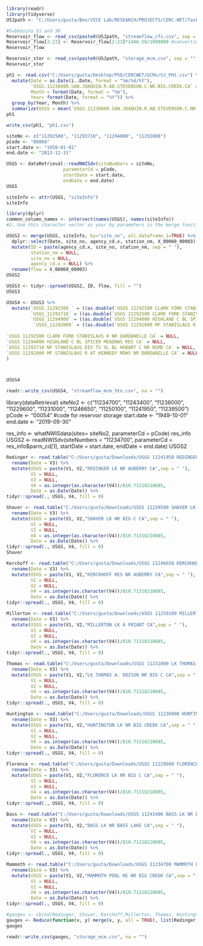 
```{r}
library(readr)
library(tidyverse)
USJpath <- "C:/Users/gusta/Box/VICE Lab/RESEARCH/PROJECTS/CERC-WET/Task7_San_Joaquin_Model/pywr_models/data/Tuolumne River/gauges/"

#Subbasins 31 and 38
Reservoir_flow <- read_csv(paste0(USJpath, "streamflow_cfs.csv", sep = ""))
Reservoir_flow[2:23] <- Reservoir_flow[2:23]*2446.58/1000000 #converting to mcm/day
Reservoir_flow

Reservoir_stor <- read_csv(paste0(USJpath, "storage_mcm.csv", sep = ""))
Reservoir_stor
```

```{r}
ph1 <- read.csv("C:/Users/gusta/Desktop/PhD/CERCWET/GCMs/SJ_PH1.csv") %>%
  mutate(Date = as.Date(ï..Date, format = "%m/%d/%Y"),
         `USGS.11238600.SAN.JOAQUIN.R.AB.STEVENSON.C.NR.BIG.CREEK.CA` = as.double(`USGS.11238600.SAN.JOAQUIN.R.AB.STEVENSON.C.NR.BIG.CREEK.CA`),
         Month = format(Date, format = "%m"),
         Year= format(Date, format = "%Y")) %>%
  group_by(Year, Month) %>%
  summarize(USGS = mean(`USGS.11238600.SAN.JOAQUIN.R.AB.STEVENSON.C.NR.BIG.CREEK.CA`))
ph1

write_csv(ph1, "ph1.csv")
```


```{r}
siteNo <- c("11292500", "11293710", "11294000", "11292000")
pCode <- "00060"
start.date <- "1950-01-01"
end.date <- "2013-12-31"

USGS <- dataRetrieval::readNWISdv(siteNumbers = siteNo,
                     parameterCd = pCode,
                     startDate = start.date,
                     endDate = end.date)
USGS
```

```{r}
siteInfo <- attr(USGS, "siteInfo")
siteInfo

```

```{r}
library(dplyr)
common_column_names <- intersect(names(USGS), names(siteInfo))
#2. Use this character vector as your by parameters in the merge function.

USGS2 <- merge(USGS, siteInfo, by="site_no", all.dataframe_1=TRUE) %>%
  dplyr::select(Date, site_no, agency_cd.x, station_nm, X_00060_00003) %>%
  mutate(ID = paste(agency_cd.x, site_no, station_nm, sep = " "),
         station_nm = NULL,
         site_no = NULL,
         agency_cd.x = NULL) %>%
  rename(flow = X_00060_00003)
USGS2

```

```{r}
USGS3 <- tidyr::spread(USGS2, ID, flow, fill = "") 
USGS3

USGS4 <- USGS3 %>%
  mutate(`USGS_11292500 ` = ((as.double(`USGS 11292500 CLARK FORK STANISLAUS R NR DARDANELLE CA`)/35.3146667)*86400)/1000000,
         `USGS_11293710` = ((as.double(`USGS 11292500 CLARK FORK STANISLAUS R NR DARDANELLE CA`)/35.3146667)*86400)/1000000,
         `USGS_11294000` = ((as.double(`USGS 11294000 HIGHLAND C BL SPICER MEADOWS RES CA`)/35.3146667)*86400)/1000000,
          `USGS_11292000` = ((as.double(`USGS 11292000 MF STANISLAUS R AT KENNEDY MDWS NR DARDANELLE CA`)/35.3146667)*86400)/1000000,
        
`USGS 11292500 CLARK FORK STANISLAUS R NR DARDANELLE CA` = NULL,
`USGS 11294000 HIGHLAND C BL SPICER MEADOWS RES CA` = NULL,
`USGS 11293710 NF STANISLAUS DIV TU OL BL HOBART C NR NSMD CA` = NULL,
`USGS 11292000 MF STANISLAUS R AT KENNEDY MDWS NR DARDANELLE CA` = NULL
)



USGS4

```

```{r}
readr::write_csv(USGS4, "streamflow_mcm_Stn.csv", na = "")
```


library(dataRetrieval)
siteNo2 <- c("11234700", "11243400", "11236000", "11229600", "11231000", "11246650", "11250100", "11241950", "11239500")
pCode <- "00054" #code for reservoir storage
start.date <- "1949-10-01"
end.date <- "2019-09-30"


res_info <- whatNWISdata(sites= siteNo2, parameterCd = pCode)
res_info
USGS2 <- readNWISdv(siteNumbers = "11234700",
                     parameterCd = res_info$parm_cd[1],
                     startDate = start.date,
                     endDate = end.date)
USGS2



```{r}
Redinger <- read.table("C:/Users/gusta/Downloads/USGS 11241950 REDINGER LK NR AUBERRY CA.txt")[-c(1:2),-5] %>%
  rename(Date = V3) %>%
  mutate(USGS = paste(V1, V2,"REDINGER LK NR AUBERRY CA",sep = " "),
         V1 = NULL,
         V2 = NULL,
         V4 = as.integer(as.character(V4))/810.71318210885,
         Date = as.Date(Date)) %>%
tidyr::spread(., USGS, V4, fill = 0)
```

```{r}

Shaver <- read.table("C:/Users/gusta/Downloads/USGS 11239500 SHAVER LK NR BIG C CA.txt", fill = TRUE)[-c(1:2),-5] %>%
  rename(Date = V3) %>%
  mutate(USGS = paste(V1, V2,"SHAVER LK NR BIG C CA",sep = " "),
         V1 = NULL,
         V2 = NULL,
         V4 = as.integer(as.character(V4))/810.71318210885,
         Date = as.Date(Date)) %>%
tidyr::spread(., USGS, V4, fill = 0)
Shaver
```

```{r}
Kerchoff <- read.table("C:/Users/gusta/Downloads/USGS 11246650 KERCKHOFF RES NR AUBERRY CA.txt", fill = TRUE)[-c(1:2),-5] %>%
  rename(Date = V3) %>%
  mutate(USGS = paste(V1, V2,"KERCKHOFF RES NR AUBERRY CA",sep = " "),
         V1 = NULL,
         V2 = NULL,
         V4 = as.integer(as.character(V4))/810.71318210885,
         Date = as.Date(Date)) %>%
tidyr::spread(., USGS, V4, fill = 0)

Millerton <- read.table("C:/Users/gusta/Downloads/USGS 11250100 MILLERTON LK A FRIANT CA.txt", fill = TRUE)[-c(1:2),-5] %>%
  rename(Date = V3) %>%
  mutate(USGS = paste(V1, V2,"MILLERTON LK A FRIANT CA",sep = " "),
         V1 = NULL,
         V2 = NULL,
         V4 = as.integer(as.character(V4))/810.71318210885,
         Date = as.Date(Date)) %>%
tidyr::spread(., USGS, V4, fill = 0)

Thomas <- read.table("C:/Users/gusta/Downloads/USGS 11231000 LK THOMAS A. EDISON NR BIG C CA.txt", fill = TRUE)[-c(1:2),-5] %>%
  rename(Date = V3) %>%
  mutate(USGS = paste(V1, V2,"LK THOMAS A. EDISON NR BIG C CA",sep = " "),
         V1 = NULL,
         V2 = NULL,
         V4 = as.integer(as.character(V4))/810.71318210885,
         Date = as.Date(Date)) %>%
tidyr::spread(., USGS, V4, fill = 0)

Huntington <- read.table("C:/Users/gusta/Downloads/USGS 11236000 HUNTINGTON LK NR BIG CREEK CA.txt", fill = TRUE)[-c(1:2),-5] %>%
  rename(Date = V3) %>%
  mutate(USGS = paste(V1, V2,"HUNTINGTON LK NR BIG CREEK CA",sep = " "),
         V1 = NULL,
         V2 = NULL,
         V4 = as.integer(as.character(V4))/810.71318210885,
         Date = as.Date(Date)) %>%
tidyr::spread(., USGS, V4, fill = 0)

Florence <- read.table("C:/Users/gusta/Downloads/USGS 11229600 FLORENCE LK NR BIG C CA.txt", fill = TRUE)[-c(1:2),-5] %>%
  rename(Date = V3) %>%
  mutate(USGS = paste(V1, V2,"FLORENCE LK NR BIG C CA",sep = " "),
         V1 = NULL,
         V2 = NULL,
         V4 = as.integer(as.character(V4))/810.71318210885,
         Date = as.Date(Date)) %>%
tidyr::spread(., USGS, V4, fill = 0)

Bass <- read.table("C:/Users/gusta/Downloads/USGS 11243400 BASS LK NR BASS LAKE CA.txt", fill = TRUE)[-c(1:2),-5] %>%
  rename(Date = V3) %>%
  mutate(USGS = paste(V1, V2,"BASS LK NR BASS LAKE CA",sep = " "),
         V1 = NULL,
         V2 = NULL,
         V4 = as.integer(as.character(V4))/810.71318210885,
         Date = as.Date(Date)) %>%
tidyr::spread(., USGS, V4, fill = 0)

Mammoth <- read.table("C:/Users/gusta/Downloads/USGS 11234700 MAMMOTH POOL RE NR BIG CREEK CA.txt", fill = TRUE)[-c(1:2),-5] %>%
  rename(Date = V3) %>%
  mutate(USGS = paste(V1, V2,"MAMMOTH POOL RE NR BIG CREEK CA",sep = " "),
         V1 = NULL,
         V2 = NULL,
         V4 = as.integer(as.character(V4))/810.71318210885,
         Date = as.Date(Date)) %>%
tidyr::spread(., USGS, V4, fill = 0)

#gauges <- cbind(Redinger, Shaver, Kerchoff,Millerton, Thomas, Huntington, Florence, Bass, Mammoth)
gauges <- Reduce(function(x, y) merge(x, y, all = TRUE), list(Redinger, Shaver, Kerchoff,Millerton, Thomas, Huntington, Florence, Bass, Mammoth))
gauges
```

```{r}
readr::write_csv(gauges, "storage_mcm.csv", na = "")
```